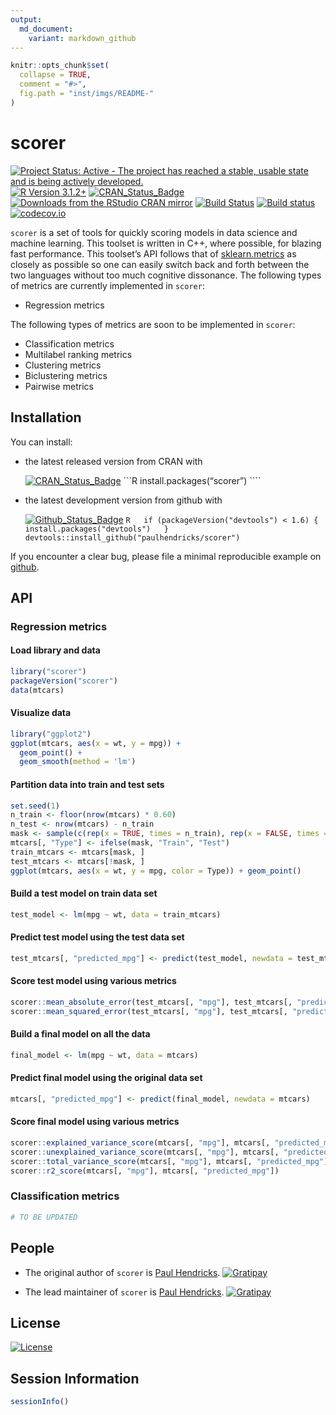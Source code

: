 ```yaml
---
output:
  md_document:
    variant: markdown_github
---
```


<!-- README.md is generated from README.Rmd. Please edit that file -->

```r
knitr::opts_chunk$set(
  collapse = TRUE,
  comment = "#>",
  fig.path = "inst/imgs/README-"
)
```

# scorer

[![Project Status: Active - The project has reached a stable, usable state and is being actively developed.](http://www.repostatus.org/badges/0.1.0/active.svg)](http://www.repostatus.org/#active)
[![R Version 3.1.2+](https://img.shields.io/badge/R%20Version-3.1.2+-blue.svg)](https://img.shields.io/badge/R%20Version-3.1.2+-blue.svg)
[![CRAN_Status_Badge](http://www.r-pkg.org/badges/version/scorer)](http://cran.r-project.org/package=scorer)
[![Downloads from the RStudio CRAN mirror](http://cranlogs.r-pkg.org/badges/scorer)](http://cran.rstudio.com/package=scorer)
[![Build Status](https://travis-ci.org/paulhendricks/scorer.png?branch=master)](https://travis-ci.org/paulhendricks/scorer)
[![Build status](https://ci.appveyor.com/api/projects/status/vuumrc0607xa44q9/branch/master?svg=true)](https://ci.appveyor.com/project/paulhendricks/scorer/branch/master)
[![codecov.io](http://codecov.io/github/paulhendricks/scorer/coverage.svg?branch=master)](http://codecov.io/github/paulhendricks/scorer?branch=master)

`scorer` is a set of tools for quickly scoring models in data science and machine learning. This toolset is written in C++, where possible, for blazing fast performance. This toolset's API follows that of [sklearn.metrics](http://scikit-learn.org/stable/modules/classes.html#sklearn-metrics-metrics) as closely as possible so one can easily switch back and forth between the two languages without too much cognitive dissonance. The following types of metrics are currently implemented in `scorer`:

* Regression metrics

The following types of metrics are soon to be implemented in `scorer`:

* Classification metrics
* Multilabel ranking metrics
* Clustering metrics
* Biclustering metrics
* Pairwise metrics

## Installation

You can install:

* the latest released version from CRAN with

    [![CRAN_Status_Badge](http://www.r-pkg.org/badges/version/scorer)](http://cran.r-project.org/package=scorer)
    ```R
    install.packages("scorer")
    ````

* the latest development version from github with
    
    [![Github_Status_Badge](https://img.shields.io/badge/Github-0.2.0.9000-brightgreen.svg)](https://img.shields.io/badge/Github-0.2.0.9000-brightgreen.svg)
    ```R
    if (packageVersion("devtools") < 1.6) {
      install.packages("devtools")
    }
    devtools::install_github("paulhendricks/scorer")
    ```

If you encounter a clear bug, please file a minimal reproducible example on [github](https://github.com/paulhendricks/scorer/issues).

## API

### Regression metrics

#### Load library and data

```r
library("scorer")
packageVersion("scorer")
data(mtcars)
```

#### Visualize data

```r
library("ggplot2")
ggplot(mtcars, aes(x = wt, y = mpg)) + 
  geom_point() + 
  geom_smooth(method = 'lm')
```


#### Partition data into train and test sets

```r
set.seed(1)
n_train <- floor(nrow(mtcars) * 0.60)
n_test <- nrow(mtcars) - n_train
mask <- sample(c(rep(x = TRUE, times = n_train), rep(x = FALSE, times = n_test)))
mtcars[, "Type"] <- ifelse(mask, "Train", "Test")
train_mtcars <- mtcars[mask, ]
test_mtcars <- mtcars[!mask, ]
ggplot(mtcars, aes(x = wt, y = mpg, color = Type)) + geom_point()
```


#### Build a test model on train data set

```r
test_model <- lm(mpg ~ wt, data = train_mtcars)
```

#### Predict test model using the test data set

```r
test_mtcars[, "predicted_mpg"] <- predict(test_model, newdata = test_mtcars)
```

#### Score test model using various metrics

```r
scorer::mean_absolute_error(test_mtcars[, "mpg"], test_mtcars[, "predicted_mpg"])
scorer::mean_squared_error(test_mtcars[, "mpg"], test_mtcars[, "predicted_mpg"])
```

#### Build a final model on all the data

```r
final_model <- lm(mpg ~ wt, data = mtcars)
```

#### Predict final model using the original data set

```r
mtcars[, "predicted_mpg"] <- predict(final_model, newdata = mtcars)
```

#### Score final model using various metrics

```r
scorer::explained_variance_score(mtcars[, "mpg"], mtcars[, "predicted_mpg"])
scorer::unexplained_variance_score(mtcars[, "mpg"], mtcars[, "predicted_mpg"])
scorer::total_variance_score(mtcars[, "mpg"], mtcars[, "predicted_mpg"])
scorer::r2_score(mtcars[, "mpg"], mtcars[, "predicted_mpg"])
```


### Classification metrics

```r
# TO BE UPDATED
```

## People

* The original author of `scorer` is [Paul Hendricks](https://github.com/paulhendricks). [![Gratipay](https://img.shields.io/gratipay/JSFiddle.svg)](https://gratipay.com/~paulhendricks/)

* The lead maintainer of `scorer` is [Paul Hendricks](https://github.com/paulhendricks).  [![Gratipay](https://img.shields.io/gratipay/JSFiddle.svg)](https://gratipay.com/~paulhendricks/)

## License

[![License](http://img.shields.io/:license-mit-blue.svg)](https://github.com/paulhendricks/scorer/blob/master/LICENSE)

## Session Information

```r
sessionInfo()
```
